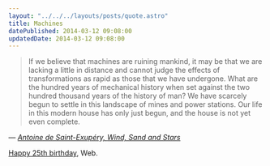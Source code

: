 ```yaml
---
layout: "../../../layouts/posts/quote.astro"
title: Machines
datePublished: 2014-03-12 09:08:00
updatedDate: 2014-03-12 09:08:00
---
```


> If we believe that machines are ruining mankind, it may be that we are lacking a little in distance and cannot judge the effects of transformations as rapid as those that we have undergone. What are the hundred years of mechanical history when set against the two hundred thousand years of the history of man? We have scarcely begun to settle in this landscape of mines and power stations. Our life in this modern house has only just begun, and the house is not yet even complete.

— <cite>[Antoine de Saint-Exupéry, _Wind, Sand and Stars_](https://www.goodreads.com/book/show/8837.Wind_Sand_and_Stars)</cite>

[Happy 25th birthday](http://www.webat25.org/), Web.
